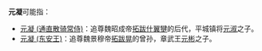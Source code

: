 '''元凝'''可能指：

*[[元凝_(通直散骑常侍)|元凝 (通直散骑常侍)]]：追尊魏昭成帝[[拓跋什翼犍|拓跋什翼犍]]的后代，平城镇将[[元淑|元淑]]之子。
*[[元凝_(东安王)|元凝 (东安王)]]：追尊魏景穆帝[[拓跋晃|拓跋晃]]的曾孙，章武王[[元彬_(北魏)|元彬]]之子。

{{Disambiguation|Cat=二字元姓人名消歧义}}